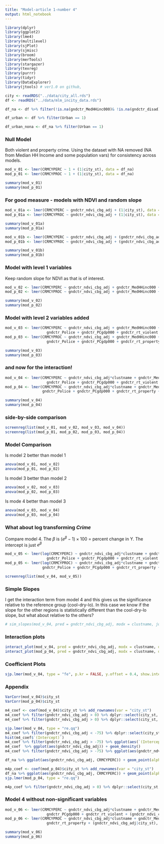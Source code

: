 ```yaml
---
title: "Model-article 1-number 4"
output: html_notebook
---
```

```r

library(dplyr)
library(ggplot2)
library(lme4)
library(multilevel)
library(sjPlot)
library(sjmisc)
library(broom)
library(merTools)
library(stargazer)
library(texreg)
library(purrr)
library(tidyr)
library(DataExplorer)
library(jtools) # ver1.0 on github,

city <- readRDS("../data/city_all.rds")
df <- readRDS("../data/mlm_incity_data.rds")

df_na <- df %>% filter(!is.na(gndctr_MedHHinc000)& !is.na(gndctr_disad))

df_urban <- df %>% filter(Urban == 1)

df_urban_nona <- df_na %>% filter(Urban == 1)

```

### Null Model

Both violent and property crime. Using the dataset with NA removed (NA from Median HH Income and some population vars) for consistency across models.

```r
mod_v_01 <- lmer(CRMCYPERC ~ 1 + (1|city_st), data = df_na)
mod_p_01 <- lmer(CRMCYPROC ~ 1 + (1|city_st), data = df_na)

summary(mod_v_01)
summary(mod_p_01)
```
### For good measure - models with NDVI and random slope

```r
mod_v_01a <- lmer(CRMCYPERC ~ gndctr_ndvi_cbg_adj + (1|city_st), data = df_na)
mod_p_01a <- lmer(CRMCYPROC ~ gndctr_ndvi_cbg_adj + (1|city_st), data = df_na)

summary(mod_v_01a)
summary(mod_p_01a)

mod_v_01b <- lmer(CRMCYPERC ~ gndctr_ndvi_cbg_adj + (gndctr_ndvi_cbg_adj|city_st), data = df_na)
mod_p_01b <- lmer(CRMCYPROC ~ gndctr_ndvi_cbg_adj + (gndctr_ndvi_cbg_adj|city_st), data = df_na)

summary(mod_v_01b)
summary(mod_p_01b)
```
### Model with level 1 variables

Keep random slope for NDVI as that is of interest.

```r
mod_v_02 <- lmer(CRMCYPERC ~ gndctr_ndvi_cbg_adj + gndctr_MedHHinc000 + gndctr_disad + gndctr_diver + gndctr_U18 + gndctr_logpopden + (gndctr_ndvi_cbg_adj|city_st), data = df_na)
mod_p_02 <- lmer(CRMCYPROC ~ gndctr_ndvi_cbg_adj + gndctr_MedHHinc000 + gndctr_disad + gndctr_diver + gndctr_U18 + gndctr_logpopden + (gndctr_ndvi_cbg_adj|city_st), data = df_na)

summary(mod_v_02)
summary(mod_p_02)
```
### Model with level 2 variables added

```r
mod_v_03 <- lmer(CRMCYPERC ~ gndctr_ndvi_cbg_adj + gndctr_MedHHinc000 + gndctr_disad + gndctr_diver + gndctr_U18 + gndctr_logpopden + 
                   gndctr_Police + gndctr_PCgdp000 + gndctr_rt_violent + clustname + (gndctr_ndvi_cbg_adj|city_st), data = df_na)
mod_p_03 <- lmer(CRMCYPROC ~ gndctr_ndvi_cbg_adj + gndctr_MedHHinc000 + gndctr_disad + gndctr_diver + gndctr_U18 + gndctr_logpopden + 
                   gndctr_Police + gndctr_PCgdp000 + gndctr_rt_property + clustname + (gndctr_ndvi_cbg_adj|city_st), data = df_na)

summary(mod_v_03)
summary(mod_p_03)
```
### and now for the interaction!

```r
mod_v_04 <- lmer(CRMCYPERC ~ gndctr_ndvi_cbg_adj*clustname + gndctr_MedHHinc000 + gndctr_disad + gndctr_diver + gndctr_U18 + gndctr_logpopden + 
                   gndctr_Police + gndctr_PCgdp000 + gndctr_rt_violent + (gndctr_ndvi_cbg_adj|city_st), data = df_na)
mod_p_04 <- lmer(CRMCYPROC ~ gndctr_ndvi_cbg_adj*clustname + gndctr_MedHHinc000 + gndctr_disad + gndctr_diver + gndctr_U18 + gndctr_logpopden + 
                 gndctr_Police + gndctr_PCgdp000 + gndctr_rt_property + (gndctr_ndvi_cbg_adj|city_st), data = df_na)

summary(mod_v_04)
summary(mod_p_04)
```
### side-by-side comparison

```r
screenreg(list(mod_v_01, mod_v_02, mod_v_03, mod_v_04))
screenreg(list(mod_p_01, mod_p_02, mod_p_03, mod_p_04))
```
### Model Comparison

Is model 2 better than model 1
```r
anova(mod_v_01, mod_v_02)
anova(mod_p_01, mod_p_02)
```

Is model 3 better than model 2
```r
anova(mod_v_02, mod_v_03)
anova(mod_p_02, mod_p_03)
```
Is mode 4 better than model 3
```r
anova(mod_v_03, mod_v_04)
anova(mod_p_03, mod_p_04)
```

### What about log transforming *Crime*

Compare model 4. The $\beta$ is $(e^\beta-1)\times 100$ = percent change in Y. The intercept is just $e^\beta$
```r
mod_v_05 <- lmer(log(CRMCYPERC) ~ gndctr_ndvi_cbg_adj*clustname + gndctr_MedHHinc000 + gndctr_disad + gndctr_diver + gndctr_U18 + gndctr_logpopden + 
                   gndctr_Police + gndctr_PCgdp000 + gndctr_rt_violent + (gndctr_ndvi_cbg_adj|city_st), data = df_na)
mod_p_05 <- lmer(log(CRMCYPROC) ~ gndctr_ndvi_cbg_adj*clustname + gndctr_MedHHinc000 + gndctr_disad + gndctr_diver + gndctr_U18 + gndctr_logpopden + 
                 gndctr_Police + gndctr_PCgdp000 + gndctr_rt_property + (gndctr_ndvi_cbg_adj|city_st), data = df_na)

screenreg(list(mod_v_04, mod_v_05))
```
### Simple Slopes

I get the interaction term from model 4 and this gives us the significance relative to the reference group (cool-dry-lo). In this case we know if the slope for the other regions is statistically different than the cool-dry-lo slope, but what about relative to the others?
```r
# sim_slopes(mod_v_04, pred = gndctr_ndvi_cbg_adj, modx = clustname, johnson_neyman = F)
```
### Interaction plots

```r
interact_plot(mod_v_04, pred = gndctr_ndvi_cbg_adj, modx = clustname, data = df_na, main.title = "Interaction - Violent Crime")
interact_plot(mod_p_04, pred = gndctr_ndvi_cbg_adj, modx = clustname, data = df_na, main.title = "Interaction - Property Crime")
```
### Coefficient Plots

```r
sjp.lmer(mod_v_04, type = "fe", p.kr = FALSE, y.offset = 0.4, show.intercept = T)

```
### Appendix

```r
VarCorr(mod_v_04)$city_st
VarCorr(mod_p_04)$city_st
```

```r
m4_coef <- coef(mod_v_04)$city_st %>% add_rownames(var = "city_st")
m4_coef %>% filter(gndctr_ndvi_cbg_adj > 0) %>% dplyr::select(city_st, gndctr_ndvi_cbg_adj, Int = "(Intercept)") %>% arrange(desc(gndctr_ndvi_cbg_adj))
m4_coef %>% filter(gndctr_ndvi_cbg_adj > 0) %>% dplyr::select(city_st, gndctr_ndvi_cbg_adj, Int = "(Intercept)") %>% ggplot(aes(Int, gndctr_ndvi_cbg_adj)) + geom_point()
```
```r
sjp.lmer(mod_v_04, type = "re.qq")
m4_coef %>% filter(gndctr_ndvi_cbg_adj < -75) %>% dplyr::select(city_st, gndctr_ndvi_cbg_adj, Int = "(Intercept)")
hist(m4_coef$`(Intercept)`)
m4_coef %>% filter(gndctr_ndvi_cbg_adj > -75) %>% ggplot(aes(`(Intercept)`)) + geom_histogram()
m4_coef  %>% ggplot(aes(gndctr_ndvi_cbg_adj)) + geom_density()
m4_coef %>% filter(gndctr_ndvi_cbg_adj > -75) %>% ggplot(aes(gndctr_ndvi_cbg_adj)) + geom_density()
```
```r
df_na %>% ggplot(aes(gndctr_ndvi_cbg_adj, CRMCYPERC)) + geom_point(alpha = 0) + geom_abline(aes(slope=gndctr_ndvi_cbg_adj, intercept= `(Intercept)`), data = m4_coef, alpha = .2) + labs(x = "NDVI", y = "Violent Crime Index", title = "Violent Crime random slopes")
```
```r
m4p_coef <- coef(mod_p_04)$city_st %>% add_rownames(var = "city_st")
df_na %>% ggplot(aes(gndctr_ndvi_cbg_adj, CRMCYPERC)) + geom_point(alpha = 0) + geom_abline(aes(slope=gndctr_ndvi_cbg_adj, intercept= `(Intercept)`), data = m4p_coef, alpha = .2) + labs(x = "NDVI", y = "Property Crime Index", title = "Property Crime random slopes")
sjp.lmer(mod_p_04, type = "re.qq")

m4p_coef %>% filter(gndctr_ndvi_cbg_adj > 0) %>% dplyr::select(city_st, gndctr_ndvi_cbg_adj, Int = "(Intercept)") %>% arrange(desc(gndctr_ndvi_cbg_adj))
```
### Model 4 without non-significant variables

```r
mod_v_06 <- lmer(CRMCYPERC ~ gndctr_ndvi_cbg_adj*clustname + gndctr_MedHHinc000 + gndctr_disad + gndctr_diver + gndctr_logpopden + 
                   gndctr_PCgdp000 + gndctr_rt_violent + (gndctr_ndvi_cbg_adj|city_st), data = df_na)
mod_p_06 <- lmer(CRMCYPROC ~ gndctr_ndvi_cbg_adj*clustname + gndctr_MedHHinc000 + gndctr_disad + gndctr_diver + gndctr_U18 + gndctr_logpopden + 
                   gndctr_rt_property + (gndctr_ndvi_cbg_adj|city_st), data = df_na)

summary(mod_v_06)
summary(mod_p_06)
```

